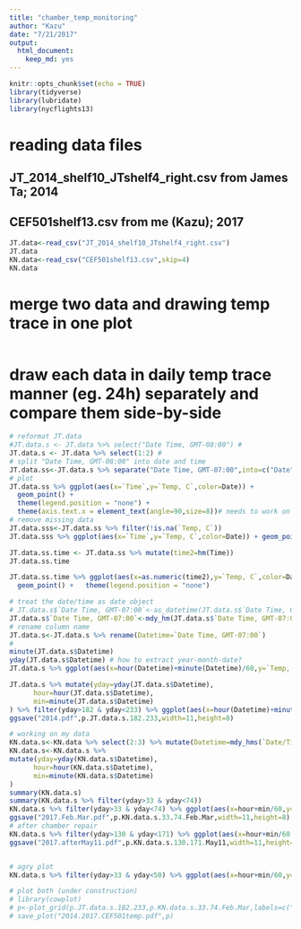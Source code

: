 ```yaml
---
title: "chamber_temp_monitoring"
author: "Kazu"
date: "7/21/2017"
output: 
  html_document: 
    keep_md: yes
---
```


```r
knitr::opts_chunk$set(echo = TRUE)
library(tidyverse)
library(lubridate)
library(nycflights13)
```
# reading data files
## JT_2014_shelf10_JTshelf4_right.csv from James Ta; 2014
## CEF501shelf13.csv from me (Kazu); 2017
```r
JT.data<-read_csv("JT_2014_shelf10_JTshelf4_right.csv")
JT.data
KN.data<-read_csv("CEF501shelf13.csv",skip=4)
KN.data
```
# merge two data and drawing temp trace in one plot
```r

```


# draw each data in daily temp trace manner (eg. 24h) separately and compare them side-by-side
```r
# reformat JT.data
#JT.data.s <- JT.data %>% select("Date Time, GMT-08:00") # 
JT.data.s <- JT.data %>% select(1:2) # 
# split "Date Time, GMT-08:00" into date and time
JT.data.ss<-JT.data.s %>% separate("Date Time, GMT-07:00",into=c("Date","Time"),sep=" ") # separated by white space
# plot 
JT.data.ss %>% ggplot(aes(x=`Time`,y=`Temp, C`,color=Date)) + 
  geom_point() + 
  theme(legend.position = "none") +
  theme(axis.text.x = element_text(angle=90,size=8))# needs to work on Time？
# remove missing data
JT.data.sss<-JT.data.ss %>% filter(!is.na(`Temp, C`))
JT.data.sss %>% ggplot(aes(x=`Time`,y=`Temp, C`,color=Date)) + geom_point() + theme(legend.position = "none") # T_SHOW_BACKTRACE environmental variable.
```

```r
JT.data.ss.time <- JT.data.ss %>% mutate(time2=hm(Time))
JT.data.ss.time

JT.data.ss.time %>% ggplot(aes(x=as.numeric(time2),y=`Temp, C`,color=Date)) + 
  geom_point() +   theme(legend.position = "none")
```



```r
# treat the date/time as date object
# JT.data.s$`Date Time, GMT-07:00`<-as_datetime(JT.data.s$`Date Time, GMT-07:00`) # needs library(lubridate). error
JT.data.s$`Date Time, GMT-07:00`<-mdy_hm(JT.data.s$`Date Time, GMT-07:00`) # needs library(lubridate). works
# rename column name
JT.data.s<-JT.data.s %>% rename(Datetime=`Date Time, GMT-07:00`)
# 
minute(JT.data.s$Datetime)
yday(JT.data.s$Datetime) # how to extract year-month-date?
JT.data.s %>% ggplot(aes(x=hour(Datetime)+minute(Datetime)/60,y=`Temp, C`,color=yday(Datetime))) + geom_point(alpha=0.1) + theme(legend.position = "none") #Removed 1 rows containing missing values (geom_point). 

JT.data.s %>% mutate(yday=yday(JT.data.s$Datetime),
      hour=hour(JT.data.s$Datetime),
      min=minute(JT.data.s$Datetime)
) %>% filter(yday>182 & yday<233) %>% ggplot(aes(x=hour(Datetime)+minute(Datetime)/60,y=`Temp, C`)) + geom_point(color="magenta")  + facet_wrap(~yday,nrow=5) + scale_y_continuous(limits=c(19,28)) + theme(legend.position = "none",strip.text=element_text(size=5)) -> p.JT.data.s.182.233 
ggsave("2014.pdf",p.JT.data.s.182.233,width=11,height=8)

# working on my data
KN.data.s<-KN.data %>% select(2:3) %>% mutate(Datetime=mdy_hms(`Date/Time`))
KN.data.s<-KN.data.s %>%
mutate(yday=yday(KN.data.s$Datetime),
      hour=hour(KN.data.s$Datetime),
      min=minute(KN.data.s$Datetime)
)
summary(KN.data.s)
summary(KN.data.s %>% filter(yday>33 & yday<74))
KN.data.s %>% filter(yday>33 & yday<74) %>% ggplot(aes(x=hour+min/60,y=`Temp(C)`)) + geom_point(color="green") + facet_wrap(~yday,nrow=5) + scale_y_continuous(limits=c(19,28))+theme(legend.position = "none",strip.text=element_text(size=5))-> p.KN.data.s.33.74.Feb.Mar# better
ggsave("2017.Feb.Mar.pdf",p.KN.data.s.33.74.Feb.Mar,width=11,height=8)
# after chamber repair
KN.data.s %>% filter(yday>130 & yday<171) %>% ggplot(aes(x=hour+min/60,y=`Temp(C)`)) + geom_point(color="black") + facet_wrap(~yday,nrow=5) + scale_y_continuous(limits=c(19,28))+theme(legend.position = "none",strip.text=element_text(size=5))-> p.KN.data.s.130.171.May11# better
ggsave("2017.afterMay11.pdf",p.KN.data.s.130.171.May11,width=11,height=8)


# agry plot
KN.data.s %>% filter(yday>33 & yday<50) %>% ggplot(aes(x=hour+min/60,y=`Temp(C)`,color=yday)) + geom_line(alpha=0.5)  +theme(legend.position = "none") 

# plot both (under construction)
# library(cowplot)
# p<-plot_grid(p.JT.data.s.182.233,p.KN.data.s.33.74.Feb.Mar,labels=c("2014","2017"))
# save_plot("2014.2017.CEF501temp.pdf",p)


```

